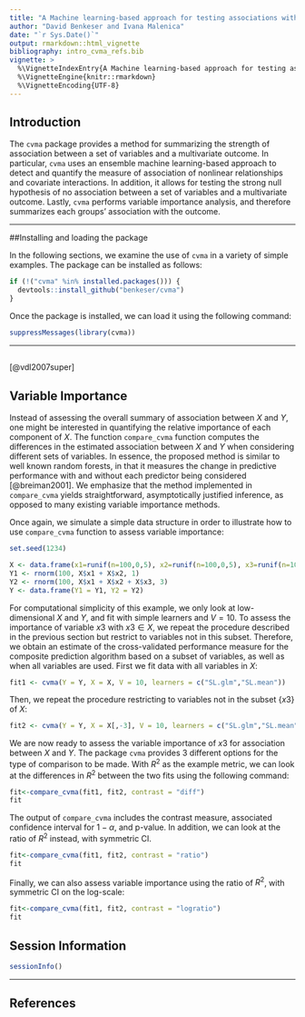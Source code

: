 ```yaml
---
title: "A Machine learning-based approach for testing associations with multivariate outcomes"
author: "David Benkeser and Ivana Malenica"
date: "`r Sys.Date()`"
output: rmarkdown::html_vignette
bibliography: intro_cvma_refs.bib
vignette: >
  %\VignetteIndexEntry{A Machine learning-based approach for testing associations with multivariate outcomes}
  %\VignetteEngine{knitr::rmarkdown}
  %\VignetteEncoding{UTF-8}
---
```


## Introduction

The `cvma` package provides a method for summarizing the strength of association between a set of variables and a multivariate outcome. In particular, `cvma` uses an ensemble machine learning-based approach to detect and quantify the measure of association of nonlinear relationships and covariate interactions. In addition, it allows for testing the strong null hypothesis of no association between a set of variables and a multivariate outcome. Lastly, `cvma` performs variable importance analysis, and therefore summarizes each groups' association with the outcome.

---

##Installing and loading the package 

In the following sections, we examine the use of `cvma` in a variety of simple examples. The package can be installed as follows:

```r
if (!("cvma" %in% installed.packages())) {
  devtools::install_github("benkeser/cvma")
}
```

Once the package is installed, we can load it using the following command:

```r
suppressMessages(library(cvma))
```

---

## 

[@vdl2007super]

## Variable Importance 

Instead of assessing the overall summary of association between $X$ and $Y$, one might be interested in quantifying the relative importance of each component of $X$. The function `compare_cvma` function computes the differences in the estimated association between $X$ and $Y$ when considering different sets of variables. In essence, the proposed method is similar to well known random forests, in that it measures the change in predictive performance with and without each predictor being considered [@breiman2001]. We emphasize that the method implemented in `compare_cvma` yields straightforward, asymptotically justified inference, as opposed to many existing variable importance methods.  

Once again, we simulate a simple data structure in order to illustrate how to use `compare_cvma` function to assess variable importance:

```r
set.seed(1234)

X <- data.frame(x1=runif(n=100,0,5), x2=runif(n=100,0,5), x3=runif(n=100,0,5))
Y1 <- rnorm(100, X$x1 + X$x2, 1)
Y2 <- rnorm(100, X$x1 + X$x2 + X$x3, 3)
Y <- data.frame(Y1 = Y1, Y2 = Y2)

```

For computational simplicity of this example, we only look at low-dimensional $X$ and $Y$, and fit with simple learners and $V=10$. To assess the importance of variable $x3$ with $x3 \in X$, we repeat the procedure described in the previous section but restrict to variables not in this subset. Therefore, we obtain an estimate of the cross-validated performance measure for the composite prediction algorithm based on a subset of variables, as well as when all variables are used. First we fit data with all variables in $X$:

```r
fit1 <- cvma(Y = Y, X = X, V = 10, learners = c("SL.glm","SL.mean"))
```

Then, we repeat the procedure restricting to variables not in the subset $\{x3\}$ of $X$:

```r
fit2 <- cvma(Y = Y, X = X[,-3], V = 10, learners = c("SL.glm","SL.mean"))
```

We are now ready to assess the variable importance of $x3$ for association between $X$ and $Y$. The package `cvma` provides 3 different options for the type of comparison to be made. With $R^2$ as the example metric, we can look at the differences in $R^2$ between the two fits using the following command:

```r
fit<-compare_cvma(fit1, fit2, contrast = "diff")
fit
```

The output of `compare_cvma` includes the contrast measure, associated confidence interval for $1-\alpha$, and p-value. In addition, we can look at the ratio of $R^2$ instead, with symmetric CI. 
```r
fit<-compare_cvma(fit1, fit2, contrast = "ratio")
fit
```

Finally, we can also assess variable importance using the ratio of $R^2$, with symmetric CI on the log-scale:

```r
fit<-compare_cvma(fit1, fit2, contrast = "logratio")
fit
```

## Session Information

```r
sessionInfo()
```

---

## References

